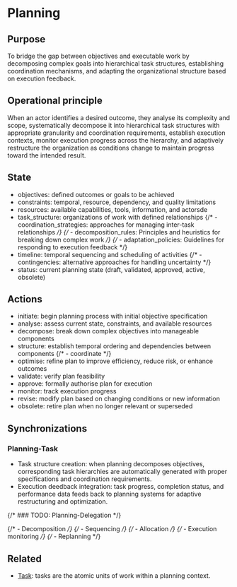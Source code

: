 
<Meta title="Concepts/Planning" />

# Planning

## Purpose

To bridge the gap between objectives and executable work by decomposing complex goals into hierarchical task structures, establishing coordination mechanisms, and adapting the organizational structure based on execution feedback.

## Operational principle

When an actor identifies a desired outcome, they analyse its complexity and scope,
systematically decompose it into hierarchical task structures with appropriate granularity
and coordination requirements, establish execution contexts, monitor execution progress across the hierarchy,
and adaptively restructure the organization as conditions change to maintain progress toward the intended result.

## State

- objectives: defined outcomes or goals to be achieved
- constraints: temporal, resource, dependency, and quality limitations
- resources: available capabilities, tools, information, and actorsde
- task_structure: organizations of work with defined relationships
{/* - coordination_strategies: approaches for managing inter-task relationships */}
{/* - decomposition_rules: Principles and heuristics for breaking down complex work */}
{/* - adaptation_policies: Guidelines for responding to execution feedback */}
- timeline: temporal sequencing and scheduling of activities
{/* - contingencies: alternative approaches for handling uncertainty */}
- status: current planning state (draft, validated, approved, active, obsolete)

## Actions

- initiate: begin planning process with initial objective specification
- analyse: assess current state, constraints, and available resources
- decompose: break down complex objectives into manageable components
- structure: establish temporal ordering and dependencies between components
{/* - coordinate */}
- optimise: refine plan to improve efficiency, reduce risk, or enhance outcomes
- validate: verify plan feasibility
- approve: formally authorise plan for execution
- monitor: track execution progress
- revise: modify plan based on changing conditions or new information
- obsolete: retire plan when no longer relevant or superseded

## Synchronizations

### Planning-Task

- Task structure creation: when planning decomposes objectives, corresponding task hierarchies are automatically generated with proper specifications and coordination requirements.
- Execution deedback integration: task progress, completion status, and performance data feeds back to planning systems for adaptive restructuring and optimization.

{/* ### TODO: Planning-Delegation */}

{/* - Decomposition */}
{/* - Sequencing */}
{/* - Allocation */}
{/* - Execution monitoring */}
{/* - Replanning */}

## Related

- [Task](../?path=/docs/concepts-task--docs): tasks are the atomic units of work within a planning context.